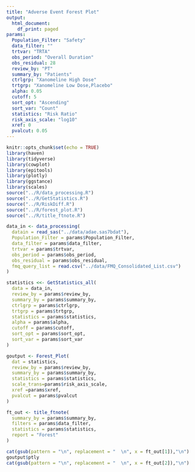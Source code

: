 ---
title: "Adverse Event Forest Plot"
output:
  html_document:
    df_print: paged
params:
  Population_Filter: "Safety"
  data_filter: ""
  trtvar: "TRTA"
  obs_period: "Overall Duration"
  obs_residual: 28
  review_by: "PT"
  summary_by: "Patients"
  ctrlgrp: "Xanomeline High Dose"
  trtgrp: "Xanomeline Low Dose,Placebo"
  alpha: 0.05
  cutoff: 5
  sort_opt: "Ascending"
  sort_var: "Count"
  statistics: "Risk Ratio"
  risk_axis_scale: "log10"
  xref: 0
  pvalcut: 0.05
---

```{r setup, include=FALSE}
knitr::opts_chunk$set(echo = TRUE)
library(haven)
library(tidyverse)
library(cowplot)
library(epitools)
library(plotly)
library(ggstance)
library(scales)
source("../R/data_processing.R")
source("../R/GetStatistics.R")
source("../R/RiskDiff.R")
source("../R/forest_plot.R")
source("../R/title_ftnote.R")
```


```{r processing, include=FALSE}

data_in <- data_processing(
  datain = read_sas("../data/adae.sas7bdat"),
  Population_Filter = params$Population_Filter,
  data_filter = params$data_filter,
  trtvar = params$trtvar,
  obs_period = params$obs_period,
  obs_residual = params$obs_residual,
  fmq_query_list = read.csv("../data/FMQ_Consolidated_List.csv")
)

statistics <<- GetStatistics_all(
  data = data_in,
  review_by = params$review_by,
  summary_by = params$summary_by,
  ctrlgrp = params$ctrlgrp,
  trtgrp = params$trtgrp,
  statistics = params$statistics,
  alpha = params$alpha,
  cutoff = params$cutoff,
  sort_opt = params$sort_opt,
  sort_var = params$sort_var
)

goutput <- Forest_Plot(
  dat = statistics,
  review_by = params$review_by,
  summary_by = params$summary_by,
  statistics = params$statistics,
  scale_trans=params$risk_axis_scale,
  xref =params$xref,
  pvalcut = params$pvalcut
)

ft_out <- title_ftnote(
  summary_by = params$summary_by,
  filters = params$data_filter,
  statistics = params$statistics,
  report = "Forest"
)
```



```{r , echo = FALSE, warning = FALSE, message = FALSE, results="asis"}

cat(gsub(pattern = "\n", replacement = "  \n", x = ft_out[1]),"\n")
goutput$ptly
cat(gsub(pattern = "\n", replacement = "  \n", x = ft_out[2]),"\n")
```

